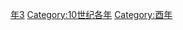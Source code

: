 {{Catnav|頁面分類|历史|歷史時代|年|10世纪各年}}

{{catmore}}
{{Commons category|973}}

[[Category:970年代|年3]]
[[Category:10世纪各年|Category:10世纪各年]]
[[Category:酉年|Category:酉年]]